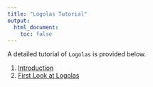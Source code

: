 ```yaml
---
title: "Logolas Tutorial"
output: 
  html_document: 
    toc: false
---
```


A detailed tutorial of `Logolas` is provided below. 

1. [Introduction](intro.html)
2. [First Look at Logolas](FirstLook.html)
